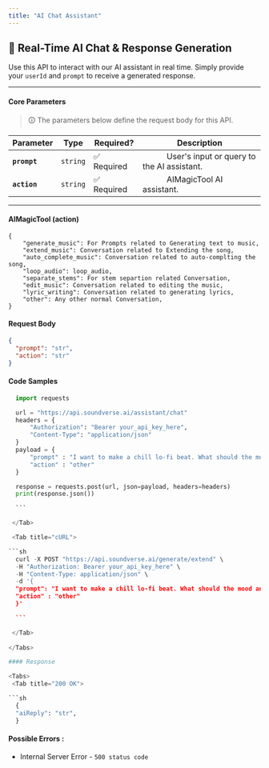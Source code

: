 ```yaml
---
title: "AI Chat Assistant"
---
```



## 💬 Real-Time AI Chat & Response Generation

Use this API to interact with our AI assistant in real time. Simply provide your `userId` and `prompt` to receive a generated response.

---

#### **Core Parameters**

> 🛈 The parameters below define the request body for this API.

| Parameter    | Type     | Required?   | Description                                                    |
| ------------ | -------- | ----------- | -------------------------------------------------------------- |
| **`prompt`** | `string` | ✅ Required | &#x2003;&emsp;&emsp;User's input or query to the AI assistant. |
| **`action`** | `string` | ✅ Required | &#x2003;&emsp;&emsp;AIMagicTool AI assistant.                  |

---

#### AIMagicTool (action)

```
{
    "generate_music": For Prompts related to Generating text to music,
    "extend_music": Conversation related to Extending the song,
    "auto_complete_music": Conversation related to auto-complting the song,
    "loop_audio": loop_audio,
    "separate_stems": For stem separtion related Conversation,
    "edit_music": Conversation related to editing the music,
    "lyric_writing": Conversation related to generating lyrics,
    "other": Any other normal Conversation,
}
```

#### **Request Body**

<div style={{ backgroundColor: "#e9ecef", padding: "0.75rem", borderRadius: "0.3rem" }}>
  
```json
{
  "prompt": "str",
  "action": "str"
}
```
</div>

#### Code Samples

<Tabs>
  <Tab title="Python">
  
  ```python
    import requests

    url = "https://api.soundverse.ai/assistant/chat"
    headers = {
        "Authorization": "Bearer your_api_key_here",
        "Content-Type": "application/json"
    }
    payload = {
        "prompt" : "I want to make a chill lo-fi beat. What should the mood and tempo be?",
        "action" : "other"
    }

    response = requests.post(url, json=payload, headers=headers)
    print(response.json())

    ```

   </Tab>

   <Tab title="cURL">
  
  ```sh
    curl -X POST "https://api.soundverse.ai/generate/extend" \
    -H "Authorization: Bearer your_api_key_here" \
    -H "Content-Type: application/json" \
    -d '{
    "prompt": "I want to make a chill lo-fi beat. What should the mood and tempo be?""
    "action" : "other"
    }'

    ```

   </Tab>
   
</Tabs>

#### Response

<Tabs>
   <Tab title="200 OK">
  
  ```sh
    {
    "aiReply": "str",
    }
  ```

   </Tab>
</Tabs>

#### Possible Errors :

- Internal Server Error -
  `500 status code `
